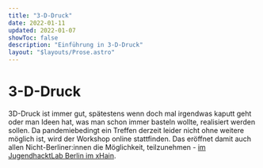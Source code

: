 ```yaml
---
title: "3-D-Druck"
date: 2022-01-11
updated: 2022-01-07
showToc: false
description: "Einführung in 3-D-Druck"
layout: "$layouts/Prose.astro"
---
```




# 3-D-Druck

3D-Druck ist immer gut, spätestens wenn doch mal irgendwas kaputt geht oder man Ideen hat, was man schon immer basteln
wollte, realisiert werden sollen. Da pandemiebedingt ein Treffen derzeit leider nicht ohne weitere möglich ist, wird der
Workshop online stattfinden. Das eröffnet damit auch allen Nicht-Berliner:innen die Möglichkeit, teilzunehmen -
[im JugendhacktLab Berlin im xHain](https://jugendhackt.org/lab/berlin/).
